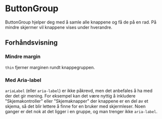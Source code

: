 
<Meta of={ButtonGroupStories} />

# ButtonGroup

ButtonGroup hjelper deg med å samle alle knappene og få de på en rad. På mindre skjermer vil knappene vises under hverandre.

## Forhåndsvisning

<Canvas of={ButtonGroupStories.Standard} />
<Controls of={ButtonGroupStories.Standard} />

### Mindre margin
`thin` fjerner marginen rundt knappegruppen.
<Canvas of={ButtonGroupStories.Condensed} />
<Controls of={ButtonGroupStories.Condensed} />

### Med Aria-label
`ariaLabel` (eller `aria-label`) er ikke påkrevd, men det anbefales å ha med der det gir mening. For eksempel kan det være nyttig å inkludere
"Skjemakontroller" eller "Skjemaknapper" der knappene er en del av et skjema, så det blir lettere å finne for en bruker med skjermleser. Noen ganger er det nok
at det ligger i en gruppe, og man trenger ikke `aria-label`.

<Canvas of={ButtonGroupStories.WithAriaLabel} />
<Controls of={ButtonGroupStories.WithAriaLabel} />
